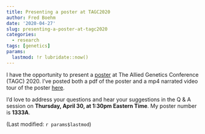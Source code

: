 ```yaml
---
title: Presenting a poster at TAGC2020
author: Fred Boehm
date: '2020-04-27'
slug: presenting-a-poster-at-tagc2020
categories:
  - research
tags: [genetics]
params:
  lastmod: !r lubridate::now()
---
```


I have the opportunity to present a [poster](https://tagc2020.figshare.com/articles/Enhancing_QTL_detection_power_in_multiparental_populations/12142350) at The Allied Genetics 
Conference (TAGC) 2020. I've posted both a pdf of the poster and a 
mp4 narrated video tour of the poster 
[here](https://tagc2020.figshare.com/articles/Enhancing_QTL_detection_power_in_multiparental_populations/12142350). 

I'd love to address your questions and hear your suggestions in the Q & A session on **Thursday, April 30, at 1:30pm Eastern Time**. 
My poster number is **1333A**.

(Last modified: `r params$lastmod`)
